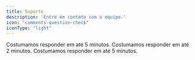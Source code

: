 ```yaml
---
title: Suporte
description: 'Entre em contato com a equipe.'
icon: "comments-question-check"
iconType: "light"
---
```


<Card title="Suporte por Whatsapp" icon="whatsapp" href="https://api.whatsapp.com/send?phone=5511987355019" horizontal color="green">
  Costumamos responder em até 5 minutos.
</Card>

<Card title="Suporte por Discord" icon="discord" href="https://discord.gg/neopixel" horizontal color="#404EED">
  Costumamos responder em até 2 minutos.
</Card>

<Card title="Suporte por ticket" icon="ticket" href="https://financeiro.neopixel.host/submitticket.php" horizontal>
  Costumamos responder em até 5 minutos.
</Card>